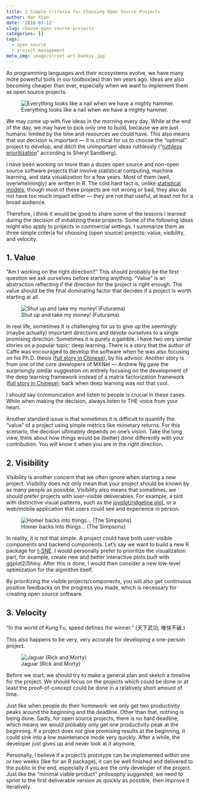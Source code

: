 ```yaml
---
title: 3 Simple Criteria for Choosing Open Source Projects
author: Nan Xiao
date: '2018-03-12'
slug: choose-open-source-projects
categories: []
tags:
  - open source
  - project management
meta_img: image/street-art-banksy.jpg
---
```


As programming languages and their ecosystems evolve, we have many
more powerful tools in our toolbox(es) than ten years ago.
Ideas are also becoming cheaper than ever, especially when
we want to implement them as open source projects.

![Everything looks like a nail when we have a mighty hammer.](/image/street-art-banksy.jpg)

We may come up with five ideas in the morning every day.
While at the end of the day, we may have to pick only one to build,
because we are just humans: limited by the time and resources
we could have. This also means that our decision is important
--- it is critical for us to choose the "optimal" project to develop,
and ditch the unimportant ideas ruthlessly
("[ruthless prioritization](https://www.inc.com/justin-bariso/sheryl-sandberg-just-gave-some-brilliant-career-ad.html)"
according to Sheryl Sandberg).

I have been working on more than a dozen open source and non-open source
software projects that involve statistical computing, machine learning,
and data visualization for a few years. Most of them (well, overwhelmingly)
are written in R. The cold hard fact is, unlike [statistical models](https://en.wikipedia.org/wiki/All_models_are_wrong),
though most of these projects are not wrong or bad, they also do not have
too much impact either --- they are not that useful, at least not for a
broad audience.

Therefore, I think it would be good to share some of the lessons I learned
during the decision of initializing these projects. Some of the following
ideas might also apply to projects in commercial settings.
I summarize them as three simple criteria for choosing (open source)
projects: value, visibility, and velocity.

## 1. Value

"Am I working on the right direction?" This should probably be the first
question we ask ourselves before starting anything. "Value" is an abstraction
reflecting if the direction for the project is right enough. The value should
be the final dominating factor that decides if a project is worth starting at all.

<div class="text-center">
![Shut up and take my money! (Futurama)](/image/shut-up-and-take-my-money.gif)
</div>

In real life, sometimes it is challenging for us to give up the
seemingly (maybe actually) important directions and devote
ourselves to a single promising direction. Sometimes it is
purely a gamble. I have two very similar stories on a popular
topic: deep learning.
There is a story that the author of Caffe was encouraged to develop
the software when he was also focusing on his Ph.D. thesis
([full story in Chinese](https://perma.cc/XWK8-334V)),
by his advisor. Another story is from one of the core developers of MXNet
--- Andrew Ng gave the surprisingly similar suggestion on entirely focusing
on the development of the deep learning framework instead of a matrix
factorization framework ([full story in Chinese](https://perma.cc/467K-UKJG)),
back when deep learning was not that cool.

I should say communication and listen to people is crucial in these cases.
While when making the decision, always listen to THE voice from your heart.

Another standard issue is that sometimes it is difficult to quantify the
"value" of a project using simple metrics like monetary returns.
For this scenario, the decision ultimately depends on one's vision.
Take the long view, think about how things would be (better) done
differently with your contribution. You will know it when you are
in the right direction.

## 2. Visibility

Visibility is another concern that we often ignore when starting
a new project. Visibility does not only mean that your project
should be known by as many people as possible. Visibility also means
that sometimes, we should prefer projects with user-visible deliverables.
For example, a plot with distinctive visual patterns, such as
the [joyplot/ridgeline plot](http://blog.revolutionanalytics.com/2017/07/joyplots.html),
or a web/mobile application that users could see and experience in person.

<div class="text-center">
![Homer backs into things... (The Simpsons)](/image/homer-backs-into-things.gif)
</div>

In reality, it is not that simple. A project could have both
user-visible components and backend components. Let's say we want to
build a new R package for [t-SNE](https://en.wikipedia.org/wiki/T-distributed_stochastic_neighbor_embedding).
I would personally prefer to
prioritize the visualization part, for example, create new and better
interactive plots built with ggplot2/Shiny. After this is done, I would
then consider a new low-level optimization for the algorithm itself.

By prioritizing the visible projects/components, you will also
get continuous positive feedbacks on the progress you made,
which is necessary for creating open source software.

## 3. Velocity

"In the world of Kung Fu, speed defines the winner." (天下武功, 唯快不破.)

This also happens to be very, very accurate for developing a one-person project.

![Jaguar (Rick and Morty)](/image/rick-and-morty-jaguar.png)

Before we start, we should try to make a general plan and sketch a timeline
for the project. We should focus on the projects which could be done or
at least the proof-of-concept could be done in a relatively short amount of time.

Just like when people do their homework: we only get two productivity
peaks around the beginning and the deadline.
Other than that, nothing is being done. Sadly, for open source
projects, there is no hard deadline, which means we would probably
only get one productivity peak at the beginning. If a project does
not give promising results at the beginning, it could sink into a low
maintenance mode very quickly. After a while, the developer just
gives up and never look at it anymore.

Personally, I believe if a project's prototype can be implemented
within one or two weeks (like for an R package), it can be well
finished and delivered to the public in the end, especially if
you are the only developer of the project. Just like the
"minimal viable product" philosophy suggested, we need to
sprint to the first deliverable version as quickly as possible,
then improve it iteratively.
